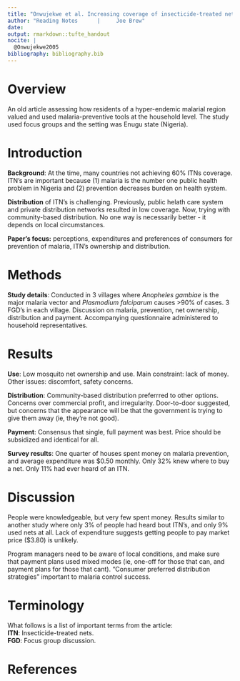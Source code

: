 ```yaml
---
title: "Onwujekwe et al. Increasing coverage of insecticide-treated nets in rural Nigeria"
author: "Reading Notes      |     Joe Brew"
date: 
output: rmarkdown::tufte_handout
nocite: | 
  @Onwujekwe2005
bibliography: bibliography.bib
---
```


# Overview

An old\marginnote{2005} article assessing how residents of a hyper-endemic malarial region valued and used malaria-preventive tools at the household level. The study used focus groups and the setting was Enugu state (Nigeria)\marginnote{Southeast region}.

# Introduction

**Background**: At the time, many countries not achieving 60% ITNs coverage.\marginnote{What is ITN's coverage like now?} ITN's are important because (1) malaria is the number one public health problem in Nigeria and (2) prevention decreases burden on health system.  

**Distribution** of ITN's is challenging.  Previously, public helath care system and private distribution networks resulted in low coverage.  Now, trying with community-based distribution.\marginnote{Authors imply that community-based and social networking go hand-in-hand} No one way is necessarily better - it depends on local circumstances.

**Paper's focus:** perceptions, expenditures and preferences of consumers for prevention of malaria, ITN's ownership and distribution.  

# Methods

**Study details**: Conducted in 3 villages where _Anopheles gambiae_ is the major malaria vector and _Plasmodium falciparum_ causes >90% of cases. 3 FGD's in each village\marginnote{9 total focus groups}.  Discussion on malaria, prevention, net ownership, distribution and payment. Accompanying questionnaire administered to household representatives\marginnote{300 from each village, 900 total}. 

# Results

**Use**: Low mosquito net ownership and use.  Main constraint: lack of money.  Other issues: discomfort, safety concerns.

**Distribution**: Community-based distribution preferrred to other options.  Concerns over commercial profit, and irregularity.  Door-to-door suggested, but concerns that the appearance will be that the government is trying to give them away (ie, they're not good).

**Payment**: Consensus that single, full payment was best.  Price should be subsidized and identical for all.  

**Survey results**: One quarter of houses spent money on malaria prevention, and average expenditure was $0.50 monthly.  Only 32% knew where to buy a net.  Only 11% had ever heard of an ITN.  

# Discussion

People were knowledgeable, but very few spent money.  Results similar to another study\marginnote{in Mozambique!} where only 3% of people had heard bout ITN's, and only 9% used nets at all.  Lack of expenditure suggests getting people to pay market price ($3.80) is unlikely.  

Program managers need to be aware of local conditions, and make sure that payment plans used mixed modes (ie, one-off for those that can, and payment plans for those that cant)\marginnote{ensuring that anyone who wants a net gets one, regardless of ability to immediately pay}. "Consumer preferred distribution strategies" important to malaria control success. 

# Terminology

What follows is a list of important terms from the article:  
**ITN**: Insecticide-treated nets.  
**FGD**: Focus group discussion.

# References
